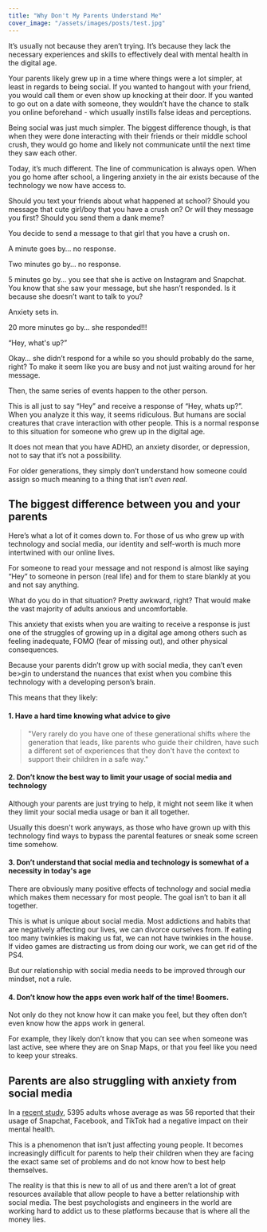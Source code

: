 ```yaml
---
title: "Why Don't My Parents Understand Me"
cover_image: "/assets/images/posts/test.jpg"
---
```


It’s usually not because they aren’t trying. It’s because they lack the necessary experiences and skills to effectively deal with mental health in the digital age.

Your parents likely grew up in a time where things were a lot simpler, at least in regards to being social. If you wanted to hangout with your friend, you would call them or even show up knocking at their door. If you wanted to go out on a date with someone, they wouldn’t have the chance to stalk you online beforehand - which usually instills false ideas and perceptions.

Being social was just much simpler. The biggest difference though, is that when they were done interacting with their friends or their middle school crush, they would go home and likely not communicate until the next time they saw each other.

Today, it’s much different. The line of communication is always open. When you go home after school, a lingering anxiety in the air exists because of the technology we now have access to.

Should you text your friends about what happened at school? Should you message that cute girl/boy that you have a crush on? Or will they message you first? Should you send them a dank meme?

You decide to send a message to that girl that you have a crush on.

A minute goes by… no response.

Two minutes go by… no response.

5 minutes go by… you see that she is active on Instagram and Snapchat. You know that she saw your message, but she hasn’t responded. Is it because she doesn’t want to talk to you?

Anxiety sets in.

20 more minutes go by… she responded!!!

“Hey, what's up?”

Okay… she didn’t respond for a while so you should probably do the same, right? To make it seem like you are busy and not just waiting around for her message.

Then, the same series of events happen to the other person.

This is all just to say “Hey” and receive a response of “Hey, whats up?”. When you analyze it this way, it seems ridiculous. But humans are social creatures that crave interaction with other people. This is a normal response to this situation for someone who grew up in the digital age.

It does not mean that you have ADHD, an anxiety disorder, or depression, not to say that it’s not a possibility.

For older generations, they simply don’t understand how someone could assign so much meaning to a thing that isn’t _even real_.

## The biggest difference between you and your parents

Here’s what a lot of it comes down to. For those of us who grew up with technology and social media, our identity and self-worth is much more intertwined with our online lives.

For someone to read your message and not respond is almost like saying “Hey” to someone in person (real life) and for them to stare blankly at you and not say anything.

What do you do in that situation? Pretty awkward, right? That would make the vast majority of adults anxious and uncomfortable.

This anxiety that exists when you are waiting to receive a response is just one of the struggles of growing up in a digital age among others such as feeling inadequate, FOMO (fear of missing out), and other physical consequences.

Because your parents didn’t grow up with social media, they can’t even be>gin to understand the nuances that exist when you combine this technology with a developing person’s brain.

This means that they likely:

#### 1. Have a hard time knowing what advice to give

> "Very rarely do you have one of these generational shifts where the generation that leads, like parents who guide their children, have such a different set of experiences that they don't have the context to support their children in a safe way."

#### 2. Don’t know the best way to limit your usage of social media and technology

Although your parents are just trying to help, it might not seem like it when they limit your social media usage or ban it all together.

Usually this doesn't work anyways, as those who have grown up with this technology find ways to bypass the parental features or sneak some screen time somehow.

#### 3. Don’t understand that social media and technology is somewhat of a necessity in today's age

There are obviously many positive effects of technology and social media which makes them necessary for most people. The goal isn’t to ban it all together.

This is what is unique about social media. Most addictions and habits that are negatively affecting our lives, we can divorce ourselves from. If eating too many twinkies is making us fat, we can not have twinkies in the house. If video games are distracting us from doing our work, we can get rid of the PS4.

But our relationship with social media needs to be improved through our mindset, not a rule.

#### 4. Don’t know how the apps even work half of the time! Boomers.

Not only do they not know how it can make you feel, but they often don’t even know how the apps work in general.

For example, they likely don’t know that you can see when someone was last active, see where they are on Snap Maps, or that you feel like you need to keep your streaks.

## Parents are also struggling with anxiety from social media

In a [recent study](https://jamanetwork.com/journals/jamanetworkopen/fullarticle/2786464?utm_source=For_The_Media&utm_medium=referral&utm_campaign=ftm_links&utm_term=112321), 5395 adults whose average as was 56 reported that their usage of Snapchat, Facebook, and TikTok had a negative impact on their mental health.

This is a phenomenon that isn’t just affecting young people. It becomes increasingly difficult for parents to help their children when they are facing the exact same set of problems and do not know how to best help themselves.

The reality is that this is new to all of us and there aren’t a lot of great resources available that allow people to have a better relationship with social media. The best psychologists and engineers in the world are working hard to addict us to these platforms because that is where all the money lies.
